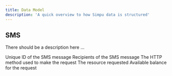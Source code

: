 ```yaml
---
title: Data Model
description: 'A quick overview to how Simpu data is structured'
---
```


## SMS
There should be a description here ...

<Accordion title="SMS Model">
    <ResponseField name="id" type="string" required="true">
        Unique ID of the SMS message
    </ResponseField>
    <ResponseField name="recipients" type="array" required="true">
        Recipients of the SMS message
    </ResponseField>
    <ResponseField name="meta" type="Object" required="true">
        <Expandable title="properties">
            <ResponseField name="method" type="string" required="true">
                The HTTP method used to make the request
            </ResponseField>
            <ResponseField name="resource" type="string" required="true">
                The resource requested
            </ResponseField>
            <ResponseField name="estimate" type="Object" required="true">
                <Expandable title="properties">
                    <ResponseField name="available_balance" type="number" required="true">
                        Available balance for the request
                    </ResponseField>
                </Expandable>
            </ResponseField>
        </Expandable>
    </ResponseField>
</Accordion>